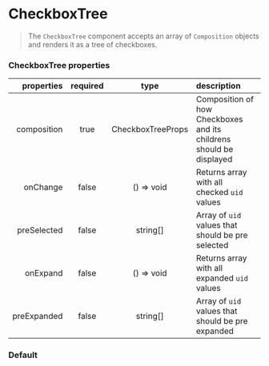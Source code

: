 
<Meta title="Forms/CheckboxTree" component={CheckboxTree} />

# CheckboxTree

> The `CheckboxTree` component accepts an array of `Composition` objects and renders it as a tree of checkboxes.

### CheckboxTree properties

|  properties | required |       type        | description                                                         |
| ----------: | :------: | :---------------: | :------------------------------------------------------------------ |
| composition |   true   | CheckboxTreeProps | Composition of how Checkboxes and its childrens should be displayed |
|    onChange |  false   |    () => void     | Returns array with all checked `uid` values                         |
| preSelected |  false   |     string[]      | Array of `uid` values that should be pre selected                   |
|    onExpand |  false   |    () => void     | Returns array with all expanded `uid` values                        |
| preExpanded |  false   |     string[]      | Array of `uid` values that should be pre expanded                   |

### Default

<Preview>
  <Story name="simple">
    <CheckboxTree
      preExpanded={["id-pork", "id-meat", "id-ham"]}
      composition={[
        {
          uid: "id-meat",
          label: "Meat",
          children: [
            {
              uid: "id-pork",
              label: "Pork",
              children: [
                {
                  uid: "id-ham",
                  label: "ham",
                  children: [
                    {
                      uid: "id-10%",
                      label: "10% fat",
                    },
                    {
                      uid: "id-15%",
                      label: "15% fat",
                    },
                  ],
                },
              ],
            },
          ],
        },
      ]}
    />
  </Story>
</Preview>
